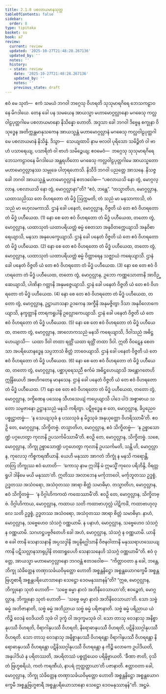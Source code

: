 ```yaml
---
title: 2.1.8 ပစလာယမာနသုတ္တ
tableOfContents: false
sidebar:
  order: 8
type: tipitaka
basket: su
book: a7
review:
  current: review
  updated: '2025-10-27T21:48:28.267136'
  updated_by: ''
  notes: ''
  history:
  - state: review
    date: '2025-10-27T21:48:28.267136'
    updated_by: ''
    notes: ''
    previous_state: draft
---
```



<ReviewStatus review={frontmatter.review} showDetails={true} />

<HypothesisAnnotation frontmatter={frontmatter} />

<DynamicBreadcrumb />

<Division number="61" book="a7" e="ch" v="16" p="461">

<Paragraph number="387" book="a7">
ဧဝံ မေ သုတံ—  ဧကံ သမယံ ဘဂဝါ ဘဂ္ဂေသု ဝိဟရတိ သုသုမာရဂိရေ ဘေသကဠာဝနေ မိဂဒါယေ. တေန ခေါ ပန သမယေန အာယသ္မာ မဟာမောဂ္ဂလ္လာနော မဂဓေသု ကလ္လဝါဠပုတ္တဂါမေ ပစလာယမာနော နိသိန္နော ဟောတိ. အဒ္ဒသာ ခေါ ဘဂဝါ ဒိဗ္ဗေန စက္ခုနာ ဝိသုဒ္ဓေန အတိက္ကန္တမာနုသကေန အာယသ္မန္တံ မဟာမောဂ္ဂလ္လာနံ မဂဓေသု ကလ္လဝါဠပုတ္တဂါမေ ပစလာယမာနံ နိသိန္နံ. ဒိသွာ—  သေယျထာပိ နာမ ဗလဝါ ပုရိသော သမိဉ္ဇိတံ ဝါ ဗာဟံ ပသာရေယျ, ပသာရိတံ ဝါ ဗာဟံ သမိဉ္ဇေယျ; ဧဝမေဝံ—  ဘဂ္ဂေသု သုသုမာရဂိရေ ဘေသကဠာဝနေ မိဂဒါယေ အန္တရဟိတော မဂဓေသု ကလ္လဝါဠပုတ္တဂါမေ အာယသ္မတော မဟာမောဂ္ဂလ္လာနဿ သမ္မုခေ ပါတုရဟောသိ. နိသီဒိ ဘဂဝါ ပညတ္တေ အာသနေ. နိသဇ္ဇ ခေါ ဘဂဝါ အာယသ္မန္တံ မဟာမောဂ္ဂလ္လာနံ ဧတဒဝေါစ—
</Paragraph>

<Paragraph number="388" book="a7">
“ပစလာယသိ နော တွံ, မောဂ္ဂလ္လာန, ပစလာယသိ နော တွံ, မောဂ္ဂလ္လာနာ”တိ? “ဧဝံ, ဘန္တေ”. “တသ္မာတိဟ, မောဂ္ဂလ္လာန, ယထာသညိဿ တေ ဝိဟရတော တံ မိဒ္ဓံ ဩက္ကမတိ, တံ သညံ မာ မနသာကာသိ, တံ သညံ မာ ဗဟုလမကာသိ. ဌာနံ ခေါ ပနေတံ, မောဂ္ဂလ္လာန, ဝိဇ္ဇတိ ယံ တေ ဧဝံ ဝိဟရတော တံ မိဒ္ဓံ ပဟီယေထ. (1)
</Paragraph>

<Paragraph number="389" book="a7">
နော စေ တေ ဧဝံ ဝိဟရတော တံ မိဒ္ဓံ ပဟီယေထ, တတော တွံ, မောဂ္ဂလ္လာန, ယထာသုတံ ယထာပရိယတ္တံ ဓမ္မံ စေတသာ အနုဝိတက္ကေယျာသိ အနုဝိစာရေယျာသိ, မနသာ အနုပေက္ခေယျာသိ. ဌာနံ ခေါ ပနေတံ ဝိဇ္ဇတိ ယံ တေ ဧဝံ ဝိဟရတော တံ မိဒ္ဓံ ပဟီယေထ. (2)
</Paragraph>

<Paragraph number="390" book="a7">
နော စေ တေ ဧဝံ ဝိဟရတော တံ မိဒ္ဓံ ပဟီယေထ, တတော တွံ, မောဂ္ဂလ္လာန, ယထာသုတံ ယထာပရိယတ္တံ ဓမ္မံ ဝိတ္ထာရေန သဇ္ဈာယံ ကရေယျာသိ. ဌာနံ ခေါ ပနေတံ ဝိဇ္ဇတိ ယံ တေ ဧဝံ ဝိဟရတော တံ မိဒ္ဓံ ပဟီယေထ. (3)
</Paragraph>

<Paragraph number="391" book="a7">
နော စေ တေ ဧဝံ ဝိဟရတော တံ မိဒ္ဓံ ပဟီယေထ, တတော တွံ, မောဂ္ဂလ္လာန, ဥဘော ကဏ္ဏသောတာနိ အာဝိဉ္ဆေယျာသိ, ပါဏိနာ ဂတ္တာနိ အနုမဇ္ဇေယျာသိ. ဌာနံ ခေါ ပနေတံ ဝိဇ္ဇတိ ယံ တေ ဧဝံ ဝိဟရတော တံ မိဒ္ဓံ ပဟီယေထ. (4)
</Paragraph>

<Paragraph number="392" book="a7">
နော စေ တေ ဧဝံ ဝိဟရတော တံ မိဒ္ဓံ ပဟီယေထ, တတော တွံ, မောဂ္ဂလ္လာန, ဥဋ္ဌာယာသနာ ဥဒကေန အက္ခီနိ အနုမဇ္ဇိတွာ ဒိသာ အနုဝိလောကေယျာသိ, နက္ခတ္တာနိ တာရကရူပါနိ ဥလ္လောကေယျာသိ. ဌာနံ ခေါ ပနေတံ ဝိဇ္ဇတိ ယံ တေ ဧဝံ ဝိဟရတော တံ မိဒ္ဓံ ပဟီယေထ. (5)
</Paragraph>

<Paragraph number="393" book="a7">
နော စေ တေ ဧဝံ ဝိဟရတော တံ မိဒ္ဓံ ပဟီယေထ, တတော တွံ, မောဂ္ဂလ္လာန, အာလောကသညံ မနသိ ကရေယျာသိ, ဒိဝါသညံ အဓိဋ္ဌဟေယျာသိ—  ယထာ ဒိဝါ တထာ ရတ္တိံ ယထာ ရတ္တိံ တထာ ဒိဝါ. ဣတိ ဝိဝဋေန စေတသာ အပရိယောနဒ္ဓေန သပ္ပဘာသံ စိတ္တံ ဘာဝေယျာသိ. ဌာနံ ခေါ ပနေတံ ဝိဇ္ဇတိ ယံ တေ ဧဝံ ဝိဟရတော တံ မိဒ္ဓံ ပဟီယေထ. (6)
</Paragraph>

<Paragraph number="394" book="a7">
နော စေ တေ ဧဝံ ဝိဟရတော တံ မိဒ္ဓံ ပဟီယေထ, တတော တွံ, မောဂ္ဂလ္လာန, ပစ္ဆာပုရေသညီ စင်္ကမံ အဓိဋ္ဌဟေယျာသိ အန္တောဂတေဟိ ဣန္ဒြိယေဟိ အဗဟိဂတေန မာနသေန. ဌာနံ ခေါ ပနေတံ ဝိဇ္ဇတိ ယံ တေ ဧဝံ ဝိဟရတော တံ မိဒ္ဓံ ပဟီယေထ. (7)
</Paragraph>

<Paragraph number="395" book="a7">
နော စေ တေ ဧဝံ ဝိဟရတော တံ မိဒ္ဓံ ပဟီယေထ, တတော တွံ, မောဂ္ဂလ္လာန, ဒက္ခိဏေန ပဿေန သီဟသေယျံ ကပ္ပေယျာသိ ပါဒေ ပါဒံ အစ္စာဓာယ သတော သမ္ပဇာနော ဥဋ္ဌာနသညံ မနသိ ကရိတွာ. ပဋိဗုဒ္ဓေန စ တေ, မောဂ္ဂလ္လာန, ခိပ္ပညေဝ ပစ္စုဋ္ဌာတဗ္ဗံ—  ‘န သေယျသုခံ န ပဿသုခံ န မိဒ္ဓသုခံ အနုယုတ္တော ဝိဟရိဿာမီ’တိ. ဧဝဉှိ တေ, မောဂ္ဂလ္လာန, သိက္ခိတဗ္ဗံ.
</Paragraph>

<Paragraph number="396" book="a7">
တသ္မာတိဟ, မောဂ္ဂလ္လာန, ဧဝံ သိက္ခိတဗ္ဗံ—  ‘န ဥစ္စာသောဏ္ဍံ ပဂ္ဂဟေတွာ ကုလာနိ ဥပသင်္ကမိဿာမီ’တိ. ဧဝဉှိ တေ, မောဂ္ဂလ္လာန, သိက္ခိတဗ္ဗံ. သစေ, မောဂ္ဂလ္လာန, ဘိက္ခု ဥစ္စာသောဏ္ဍံ ပဂ္ဂဟေတွာ ကုလာနိ ဥပသင်္ကမတိ, သန္တိ ဟိ, မောဂ္ဂလ္လာန, ကုလေသု ကိစ္စကရဏီယာနိ. ယေဟိ မနုဿာ အာဂတံ ဘိက္ခုံ န မနသိ ကရောန္တိ, တတြ ဘိက္ခုဿ ဧဝံ ဟောတိ—  ‘ကောသု နာမ ဣဒါနိ မံ ဣမသ္မိံ ကုလေ ပရိဘိန္ဒိ, ဝိရတ္တရူပါ ဒါနိမေ မယိ မနုဿာ’တိ. ဣတိဿ အလာဘေန မင်္ကုဘာဝေါ, မင်္ကုဘူတဿ ဥဒ္ဓစ္စံ, ဥဒ္ဓတဿ အသံဝရော, အသံဝုတဿ အာရာ စိတ္တံ သမာဓိမှာ.
</Paragraph>

<Paragraph number="397" book="a7">
တသ္မာတိဟ, မောဂ္ဂလ္လာန, ဧဝံ သိက္ခိတဗ္ဗံ—  ‘န ဝိဂ္ဂါဟိကကထံ ကထေဿာမီ’တိ. ဧဝဉှိ တေ, မောဂ္ဂလ္လာန, သိက္ခိတဗ္ဗံ. ဝိဂ္ဂါဟိကာယ, မောဂ္ဂလ္လာန, ကထာယ သတိ ကထာဗာဟုလ္လံ ပါဋိကင်္ခံ, ကထာဗာဟုလ္လေ သတိ ဥဒ္ဓစ္စံ, ဥဒ္ဓတဿ အသံဝရော, အသံဝုတဿ အာရာ စိတ္တံ သမာဓိမှာ. နာဟံ, မောဂ္ဂလ္လာန, သဗ္ဗေဟေဝ သံသဂ္ဂံ ဝဏ္ဏယာမိ. န ပနာဟံ, မောဂ္ဂလ္လာန, သဗ္ဗေဟေဝ သံသဂ္ဂံ န ဝဏ္ဏယာမိ. သဂဟဋ္ဌပဗ္ဗဇိတေဟိ ခေါ အဟံ, မောဂ္ဂလ္လာန, သံသဂ္ဂံ န ဝဏ္ဏယာမိ. ယာနိ စ ခေါ တာနိ သေနာသနာနိ အပ္ပသဒ္ဒါနိ အပ္ပနိဂ္ဃေါသာနိ ဝိဇနဝါတာနိ မနုဿရာဟဿေယျကာနိ ပဋိသလ္လာနသာရုပ္ပါနိ တထာရူပေဟိ သေနာသနေဟိ သံသဂ္ဂံ ဝဏ္ဏယာမီ”တိ.
</Paragraph>

<Paragraph number="398" book="a7">
ဧဝံ ဝုတ္တေ, အာယသ္မာ မဟာမောဂ္ဂလ္လာနော ဘဂဝန္တံ ဧတဒဝေါစ—  “ကိတ္တာဝတာ နု ခေါ, ဘန္တေ, ဘိက္ခု သံခိတ္တေန တဏှာသင်္ခယဝိမုတ္တော ဟောတိ အစ္စန္တနိဋ္ဌော အစ္စန္တယောဂက္ခေမီ အစ္စန္တဗြဟ္မစာရီ အစ္စန္တပရိယောသာနော သေဋ္ဌော ဒေဝမနုဿာနန်”တိ?
</Paragraph>

<Paragraph number="399" book="a7">
“ဣဓ, မောဂ္ဂလ္လာန, ဘိက္ခုနော သုတံ ဟောတိ—  ‘သဗ္ဗေ ဓမ္မာ နာလံ အဘိနိဝေသာယာ’တိ; ဧဝဉ္စေတံ, မောဂ္ဂလ္လာန, ဘိက္ခုနော သုတံ ဟောတိ—  ‘သဗ္ဗေ ဓမ္မာ နာလံ အဘိနိဝေသာယာ’တိ. သော သဗ္ဗံ ဓမ္မံ အဘိဇာနာတိ, သဗ္ဗံ ဓမ္မံ အဘိညာယ သဗ္ဗံ ဓမ္မံ ပရိဇာနာတိ. သဗ္ဗံ ဓမ္မံ ပရိညာယ ယံ ကိဉ္စိ ဝေဒနံ ဝေဒိယတိ သုခံ ဝါ ဒုက္ခံ ဝါ အဒုက္ခမသုခံ ဝါ. သော တာသု ဝေဒနာသု အနိစ္စာနုပဿီ ဝိဟရတိ, ဝိရာဂါနုပဿီ ဝိဟရတိ, နိရောဓာနုပဿီ ဝိဟရတိ, ပဋိနိဿဂ္ဂါနုပဿီ ဝိဟရတိ. သော တာသု ဝေဒနာသု အနိစ္စာနုပဿီ ဝိဟရန္တော ဝိရာဂါနုပဿီ ဝိဟရန္တော နိရောဓာနုပဿီ ဝိဟရန္တော ပဋိနိဿဂ္ဂါနုပဿီ ဝိဟရန္တော န ကိဉ္စိ လောကေ ဥပါဒိယတိ, အနုပါဒိယံ န ပရိတဿတိ, အပရိတဿံ ပစ္စတ္တံယေဝ ပရိနိဗ္ဗာယတိ. ‘ခီဏာ ဇာတိ, ဝုသိတံ ဗြဟ္မစရိယံ, ကတံ ကရဏီယံ, နာပရံ ဣတ္ထတ္တာယာ’တိ ပဇာနာတိ. ဧတ္တာဝတာ ခေါ, မောဂ္ဂလ္လာန, ဘိက္ခု သံခိတ္တေန တဏှာသင်္ခယဝိမုတ္တော ဟောတိ အစ္စန္တနိဋ္ဌော အစ္စန္တယောဂက္ခေမီ အစ္စန္တဗြဟ္မစာရီ အစ္စန္တပရိယောသာနော သေဋ္ဌော ဒေဝမနုဿာနန်”တိ.

</Paragraph>
</Division>

<Paragraph number="400" type="center" book="a7">
အဋ္ဌမံ.
</Paragraph>